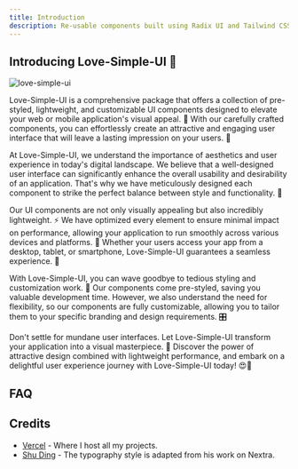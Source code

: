 ```yaml
---
title: Introduction
description: Re-usable components built using Radix UI and Tailwind CSS.
---
```


## Introducing Love-Simple-UI 🎉

![love-simple-ui](https://user-images.githubusercontent.com/77252075/239666261-f2292f5a-8a31-4fbc-92a7-651c2920143c.png)

Love-Simple-UI is a comprehensive package that offers a collection of pre-styled, lightweight, and customizable UI components designed to elevate your web or mobile application's visual appeal. 🚀 With our carefully crafted components, you can effortlessly create an attractive and engaging user interface that will leave a lasting impression on your users. 💖

At Love-Simple-UI, we understand the importance of aesthetics and user experience in today's digital landscape. We believe that a well-designed user interface can significantly enhance the overall usability and desirability of an application. That's why we have meticulously designed each component to strike the perfect balance between style and functionality. 💯

Our UI components are not only visually appealing but also incredibly lightweight. ⚡️ We have optimized every element to ensure minimal impact on performance, allowing your application to run smoothly across various devices and platforms. 📱 Whether your users access your app from a desktop, tablet, or smartphone, Love-Simple-UI guarantees a seamless experience. 🌈

With Love-Simple-UI, you can wave goodbye to tedious styling and customization work. 🎨 Our components come pre-styled, saving you valuable development time. However, we also understand the need for flexibility, so our components are fully customizable, allowing you to tailor them to your specific branding and design requirements. 🎛️

Don't settle for mundane user interfaces. Let Love-Simple-UI transform your application into a visual masterpiece. 🌟 Discover the power of attractive design combined with lightweight performance, and embark on a delightful user experience journey with Love-Simple-UI today! 😍💪

## FAQ

## Credits

- [Vercel](https://vercel.com) - Where I host all my projects.
- [Shu Ding](https://shud.in) - The typography style is adapted from his work on Nextra.
